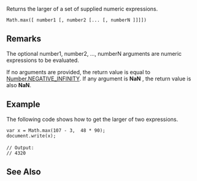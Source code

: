 Returns the larger of a set of supplied numeric expressions.

 Math.max([ number1 [, number2 [... [, numberN ]]]]) 
==Remarks==
The optional number1, number2, ..., numberN arguments are numeric expressions to be evaluated.

If no arguments are provided, the return value is equal to [[javascript/Number/constants|Number.NEGATIVE_INFINITY]]. If any argument is '''NaN''' , the return value is also '''NaN'''.


==Example==
The following code shows how to get the larger of two expressions.

 var x = Math.max(107 - 3,  48 * 90);
 document.write(x);
 
 // Output:
 // 4320

==See Also==

              
